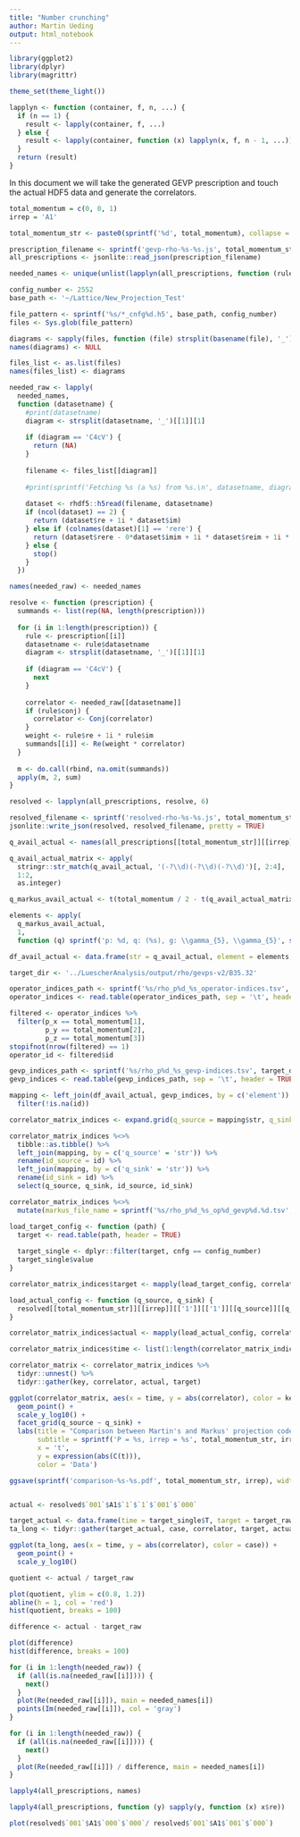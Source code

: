 ```yaml
---
title: "Number crunching"
author: Martin Ueding
output: html_notebook
---
```


```r
library(ggplot2)
library(dplyr)
library(magrittr)

theme_set(theme_light())
```

```r
lapplyn <- function (container, f, n, ...) {
  if (n == 1) {
    result <- lapply(container, f, ...)
  } else {
    result <- lapply(container, function (x) lapplyn(x, f, n - 1, ...))
  }
  return (result)
}
```

In this document we will take the generated GEVP prescription and touch the actual HDF5 data and generate the correlators.

```r
total_momentum = c(0, 0, 1)
irrep = 'A1'

total_momentum_str <- paste0(sprintf('%d', total_momentum), collapse = '')
```

```r
prescription_filename <- sprintf('gevp-rho-%s-%s.js', total_momentum_str, irrep)
all_prescriptions <- jsonlite::read_json(prescription_filename)
```

```r
needed_names <- unique(unlist(lapplyn(all_prescriptions, function (rule) rule$datasetname, 7)))
```

```r
config_number <- 2552
base_path <- '~/Lattice/New_Projection_Test'

file_pattern <- sprintf('%s/*_cnfg%d.h5', base_path, config_number)
files <- Sys.glob(file_pattern)

diagrams <- sapply(files, function (file) strsplit(basename(file), '_')[[1]][1])
names(diagrams) <- NULL

files_list <- as.list(files)
names(files_list) <- diagrams
```

```r
needed_raw <- lapply(
  needed_names,
  function (datasetname) {
    #print(datasetname)
    diagram <- strsplit(datasetname, '_')[[1]][1]
    
    if (diagram == 'C4cV') {
      return (NA)
    }
    
    filename <- files_list[[diagram]]
    
    #print(sprintf('Fetching %s (a %s) from %s.\n', datasetname, diagram, filename))
    
    dataset <- rhdf5::h5read(filename, datasetname)
    if (ncol(dataset) == 2) {
      return (dataset$re + 1i * dataset$im)
    } else if (colnames(dataset)[1] == 'rere') {
      return (dataset$rere - 0*dataset$imim + 1i * dataset$reim + 1i * dataset$imre)
    } else {
      stop()
    }
  })

names(needed_raw) <- needed_names
```

```r
resolve <- function (prescription) {
  summands <- list(rep(NA, length(prescription)))
  
  for (i in 1:length(prescription)) {
    rule <- prescription[[i]]
    datasetname <- rule$datasetname
    diagram <- strsplit(datasetname, '_')[[1]][1]
    
    if (diagram == 'C4cV') {
      next
    }
    
    correlator <- needed_raw[[datasetname]]
    if (rule$conj) {
      correlator <- Conj(correlator)
    }
    weight <- rule$re + 1i * rule$im
    summands[[i]] <- Re(weight * correlator)
  }
  
  m <- do.call(rbind, na.omit(summands))
  apply(m, 2, sum)
}

resolved <- lapplyn(all_prescriptions, resolve, 6)
```

```r
resolved_filename <- sprintf('resolved-rho-%s-%s.js', total_momentum_str, irrep)
jsonlite::write_json(resolved, resolved_filename, pretty = TRUE)
```

```r
q_avail_actual <- names(all_prescriptions[[total_momentum_str]][[irrep]][['1']][['1']])

q_avail_actual_matrix <- apply(
  stringr::str_match(q_avail_actual, '(-?\\d)(-?\\d)(-?\\d)')[, 2:4],
  1:2,
  as.integer)

q_markus_avail_actual <- t(total_momentum / 2 - t(q_avail_actual_matrix))

elements <- apply(
  q_markus_avail_actual,
  1,
  function (q) sprintf('p: %d, q: (%s), g: \\gamma_{5}, \\gamma_{5}', sum(total_momentum^2), paste0(sprintf('%.1f', q), collapse = ', ')))

df_avail_actual <- data.frame(str = q_avail_actual, element = elements, stringsAsFactors = FALSE)
```

```r
target_dir <- '../LuescherAnalysis/output/rho/gevps-v2/B35.32'

operator_indices_path <- sprintf('%s/rho_p%d_%s_operator-indices.tsv', target_dir, sum(total_momentum^2), irrep)
operator_indices <- read.table(operator_indices_path, sep = '\t', header = TRUE)

filtered <- operator_indices %>%
  filter(p_x == total_momentum[1],
         p_y == total_momentum[2],
         p_z == total_momentum[3])
stopifnot(nrow(filtered) == 1)
operator_id <- filtered$id

gevp_indices_path <- sprintf('%s/rho_p%d_%s_gevp-indices.tsv', target_dir, sum(total_momentum^2), irrep)
gevp_indices <- read.table(gevp_indices_path, sep = '\t', header = TRUE, stringsAsFactors = FALSE)

mapping <- left_join(df_avail_actual, gevp_indices, by = c('element')) %>%
  filter(!is.na(id))
```

```r
correlator_matrix_indices <- expand.grid(q_source = mapping$str, q_sink = mapping$str, stringsAsFactors = FALSE)

correlator_matrix_indices %<>%
  tibble::as.tibble() %>%
  left_join(mapping, by = c('q_source' = 'str')) %>%
  rename(id_source = id) %>%
  left_join(mapping, by = c('q_sink' = 'str')) %>%
  rename(id_sink = id) %>%
  select(q_source, q_sink, id_source, id_sink)
```

```r
correlator_matrix_indices %<>%
  mutate(markus_file_name = sprintf('%s/rho_p%d_%s_op%d_gevp%d.%d.tsv', target_dir, sum(total_momentum^2), irrep, operator_id, id_source, id_sink))

load_target_config <- function (path) {
  target <- read.table(path, header = TRUE)
  
  target_single <- dplyr::filter(target, cnfg == config_number)
  target_single$value
}

correlator_matrix_indices$target <- mapply(load_target_config, correlator_matrix_indices$markus_file_name, SIMPLIFY = FALSE, USE.NAMES = FALSE)
```

```r
load_actual_config <- function (q_source, q_sink) {
  resolved[[total_momentum_str]][[irrep]][['1']][['1']][[q_source]][[q_sink]]
}

correlator_matrix_indices$actual <- mapply(load_actual_config, correlator_matrix_indices$q_source, correlator_matrix_indices$q_sink, SIMPLIFY = FALSE, USE.NAMES = FALSE)
```

```r
correlator_matrix_indices$time <- list(1:length(correlator_matrix_indices$actual[[1]]))
```

```r
correlator_matrix <- correlator_matrix_indices %>%
  tidyr::unnest() %>%
  tidyr::gather(key, correlator, actual, target)
```

```r
ggplot(correlator_matrix, aes(x = time, y = abs(correlator), color = key)) +
  geom_point() +
  scale_y_log10() +
  facet_grid(q_source ~ q_sink) +
  labs(title = "Comparison between Martin's and Markus' projection code",
       subtitle = sprintf('P = %s, irrep = %s', total_momentum_str, irrep),
       x = 't',
       y = expression(abs(C(t))),
       color = 'Data')

ggsave(sprintf('comparison-%s-%s.pdf', total_momentum_str, irrep), width = 10, height = 10)
```



```r

```

```r
actual <- resolved$`001`$A1$`1`$`1`$`001`$`000`
```

```r
target_actual <- data.frame(time = target_single$T, target = target_raw, actual)
ta_long <- tidyr::gather(target_actual, case, correlator, target, actual)
```

```r
ggplot(ta_long, aes(x = time, y = abs(correlator), color = case)) +
  geom_point() +
  scale_y_log10()
```

```r
quotient <- actual / target_raw

plot(quotient, ylim = c(0.8, 1.2))
abline(h = 1, col = 'red')
hist(quotient, breaks = 100)
```

```r
difference <- actual - target_raw

plot(difference)
hist(difference, breaks = 100)
```

```r
for (i in 1:length(needed_raw)) {
  if (all(is.na(needed_raw[[i]]))) {
    next()
  }
  plot(Re(needed_raw[[i]]), main = needed_names[i])
  points(Im(needed_raw[[i]]), col = 'gray')
}
```

```r
for (i in 1:length(needed_raw)) {
  if (all(is.na(needed_raw[[i]]))) {
    next()
  }
  plot(Re(needed_raw[[i]]) / difference, main = needed_names[i])
}
```

```r
lapply4(all_prescriptions, names)
```

```r
lapply4(all_prescriptions, function (y) sapply(y, function (x) x$re))
```

```r
plot(resolved$`001`$A1$`000`$`000`/ resolved$`001`$A1$`001`$`000`)
```

